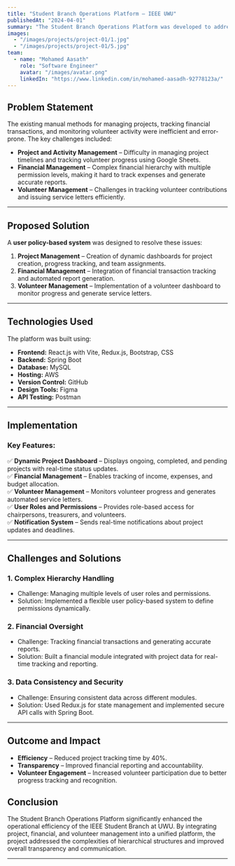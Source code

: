 ```yaml
---
title: "Student Branch Operations Platform – IEEE UWU"
publishedAt: "2024-04-01"
summary: "The Student Branch Operations Platform was developed to address the challenges faced by the IEEE Student Branch at Uva Wellassa University (UWU) in managing project hierarchy, financial transactions, and volunteer engagement. The project aimed to modernize operations by developing a comprehensive platform integrating project management, financial tracking, and volunteer monitoring."
images:
  - "/images/projects/project-01/1.jpg"
  - "/images/projects/project-01/5.jpg"
team:
  - name: "Mohamed Aasath"
    role: "Software Engineer"
    avatar: "/images/avatar.png"
    linkedIn: "https://www.linkedin.com/in/mohamed-aasadh-92778123a/"
---
```



## Problem Statement
The existing manual methods for managing projects, tracking financial transactions, and monitoring volunteer activity were inefficient and error-prone. The key challenges included:
- **Project and Activity Management** – Difficulty in managing project timelines and tracking volunteer progress using Google Sheets.
- **Financial Management** – Complex financial hierarchy with multiple permission levels, making it hard to track expenses and generate accurate reports.
- **Volunteer Management** – Challenges in tracking volunteer contributions and issuing service letters efficiently.

---

## Proposed Solution
A **user policy-based system** was designed to resolve these issues:
1. **Project Management** – Creation of dynamic dashboards for project creation, progress tracking, and team assignments.
2. **Financial Management** – Integration of financial transaction tracking and automated report generation.
3. **Volunteer Management** – Implementation of a volunteer dashboard to monitor progress and generate service letters.

---

## Technologies Used
The platform was built using:
- **Frontend:** React.js with Vite, Redux.js, Bootstrap, CSS
- **Backend:** Spring Boot
- **Database:** MySQL
- **Hosting:** AWS
- **Version Control:** GitHub
- **Design Tools:** Figma
- **API Testing:** Postman

---

## Implementation
### Key Features:
✅ **Dynamic Project Dashboard** – Displays ongoing, completed, and pending projects with real-time status updates.  
✅ **Financial Management** – Enables tracking of income, expenses, and budget allocation.  
✅ **Volunteer Management** – Monitors volunteer progress and generates automated service letters.  
✅ **User Roles and Permissions** – Provides role-based access for chairpersons, treasurers, and volunteers.  
✅ **Notification System** – Sends real-time notifications about project updates and deadlines.  

---

## Challenges and Solutions
### 1. **Complex Hierarchy Handling**
- Challenge: Managing multiple levels of user roles and permissions.
- Solution: Implemented a flexible user policy-based system to define permissions dynamically.

### 2. **Financial Oversight**
- Challenge: Tracking financial transactions and generating accurate reports.
- Solution: Built a financial module integrated with project data for real-time tracking and reporting.

### 3. **Data Consistency and Security**
- Challenge: Ensuring consistent data across different modules.
- Solution: Used Redux.js for state management and implemented secure API calls with Spring Boot.

---

## Outcome and Impact
- **Efficiency** – Reduced project tracking time by 40%.  
- **Transparency** – Improved financial reporting and accountability.  
- **Volunteer Engagement** – Increased volunteer participation due to better progress tracking and recognition.  

## Conclusion
The Student Branch Operations Platform significantly enhanced the operational efficiency of the IEEE Student Branch at UWU. By integrating project, financial, and volunteer management into a unified platform, the project addressed the complexities of hierarchical structures and improved overall transparency and communication.

---